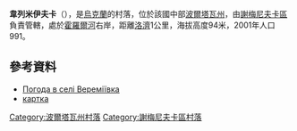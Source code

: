 {{coord|49|38|5|N|33|15|11|E|scale:100000_region:UA|display=title}}

'''韋列米伊夫卡'''（{{lang-uk|Вереміївка}}），是[[烏克蘭|烏克蘭]]的村落，位於該國中部[[波爾塔瓦州|波爾塔瓦州]]，由[[謝梅尼夫卡區|謝梅尼夫卡區]]負責管轄，處於[[霍羅爾河|霍羅爾河]]右岸，距離[[洛濟_(霍羅爾區)|洛濟]]1公里，海拔高度94米，2001年人口991。

==參考資料==
*[http://weather.in.ua/ua/poltavskaja/3163 Погода в селі Вереміївка]
*[http://gska2.rada.gov.ua/pls/z7502/A005?rdat1=16.02.2009&rf7571=26618 картка]{{dead link|date=2018年5月 |bot=InternetArchiveBot |fix-attempted=yes }}

{{DEFAULTSORT:Вереміївка}}
[[Category:波爾塔瓦州村落|Category:波爾塔瓦州村落]]
[[Category:謝梅尼夫卡區村落|Category:謝梅尼夫卡區村落]]


{{Poltava-geo-stub}}